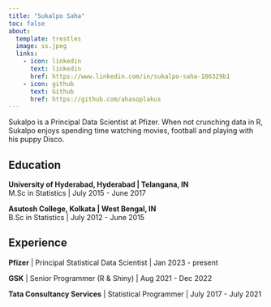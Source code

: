 ```yaml
---
title: "Sukalpo Saha"
toc: false
about:
  template: trestles
  image: ss.jpeg
  links:
    - icon: linkedin
      text: linkedin
      href: https://www.linkedin.com/in/sukalpo-saha-186329b1
    - icon: github
      text: Github
      href: https://github.com/ahasoplakus
---
```


Sukalpo is a Principal Data Scientist at Pfizer. When not crunching data in R, Sukalpo enjoys spending time watching movies, football and playing with his puppy Disco.

## Education

<b>University of Hyderabad, Hyderabad \| Telangana, IN</b><br> M.Sc in Statistics \| July 2015 - June 2017</br>

<b>Asutosh College, Kolkata \| West Bengal, IN</b><br> B.Sc in Statistics \| July 2012 - June 2015</br>

## Experience

<b>Pfizer</b> \| Principal Statistical Data Scientist \| Jan 2023 - present

<b>GSK</b> \| Senior Programmer (R & Shiny) \| Aug 2021 - Dec 2022

<b>Tata Consultancy Services</b> \| Statistical Programmer \| July 2017 - July 2021
